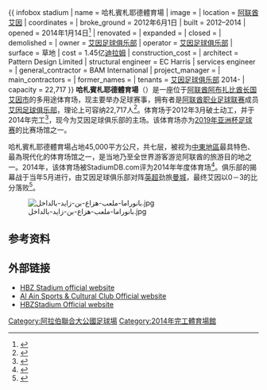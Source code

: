 {{noteTA|G1=Football|G2=阿联酋职业足球联赛}}
{{ infobox stadium
| name                = 哈札賓札耶德體育場
| image               = 
| location            = [[阿联酋|阿联酋]][[艾因|艾因]]
| coordinates         = {{coord|24.245594|55.716583|name=哈扎·本·扎耶德体育场|display=it}}
| broke_ground        = 2012年6月1日
| built               = 2012–2014
| opened              = 2014年1月14日<ref>{{cite web|url=http://www.worldofstadiums.com/asia/united-arab-emirates/hazza-bin-zayed-stadium/|title=Hazza bin Zayed Stadium|publisher=|accessdate=2016-09-15|archive-date=2017-12-01|archive-url=https://web.archive.org/web/20171201030832/http://www.worldofstadiums.com/asia/united-arab-emirates/hazza-bin-zayed-stadium/|dead-url=no}}</ref>
| renovated           = 
| expanded            = 
| closed              = 
| demolished          = 
| owner               = [[艾因足球俱乐部|艾因足球俱乐部]]
| operator            = [[艾因足球俱乐部|艾因足球俱乐部]]
| surface             = 草地
| cost                = 1.45亿[[阿联酋迪拉姆|迪拉姆]]
| construction_cost   = 
| architect           = Pattern Design Limited
| structural engineer = EC Harris
| services engineer   = 
| general_contractor  = BAM International
| project_manager     = 
| main_contractors    = 
| former_names        = 
| tenants             = [[艾因足球俱乐部|艾因足球俱乐部]] 2014-
| capacity            = 22,717
}}
'''哈札賓札耶德體育場'''（{{lang-ar|استاد هزاع بن زايد}}）是一座位于[[阿联酋|阿联酋]][[阿布扎比酋长国|阿布扎比酋长国]][[艾因|艾因市]]的多用途体育场，现主要举办足球赛事，拥有者是[[阿联酋职业足球联赛|阿联酋职业足球联赛]]成员[[艾因足球俱乐部|艾因足球俱乐部]]，理论上可容纳22,717人<ref>{{cite web|url=http://uae.agleague.ae/en/club/al-ain.html|title=Al Ain - Clubs - UAE Pro League Committee|first=XS|last=Studios|publisher=|accessdate=2016-09-15|archive-date=2016-11-22|archive-url=https://web.archive.org/web/20161122092330/http://uae.agleague.ae/en/club/al-ain.html|dead-url=yes}}</ref>。体育场于2012年3月破土动工，并于2014年完工<ref name="Al Ain's Hazza bin Zayed Stadium nears completion">{{cite news|title=Al Ain's Hazza bin Zayed Stadium nears completion|url=http://www.thenational.ae/news/uae-news/in-pictures-al-ain-s-hazza-bin-zayed-stadium-nears-completion|newspaper=The National|date=|accessdate=22 July 2013|archive-date=2016-08-15|archive-url=https://web.archive.org/web/20160815180139/http://www.thenational.ae/news/uae-news/in-pictures-al-ain-s-hazza-bin-zayed-stadium-nears-completion|dead-url=no}}</ref>，现今为艾因足球俱乐部的主场。该体育场亦为[[2019年亚洲杯足球赛|2019年亚洲杯足球赛]]的比赛场馆之一。

哈札賓札耶德體育場占地45,000平方公尺，共七层，被视为[[中東地區|中東地區]]最具特色、最為現代化的体育场馆之一，是当地乃至全世界游客游览阿联酋的旅游目的地之一。2014年，该体育场被StadiumDB.com评为2014年年度体育场<ref>{{cite web|url=http://www.thenational.ae/uae/hazza-bin-zayed-stadium-nominated-for-stadium-of-the-year-award|title=Hazza bin Zayed Stadium nominated for Stadium of the Year award - The National|publisher=|accessdate=2016-09-15|archive-date=2016-09-16|archive-url=https://web.archive.org/web/20160916042828/http://www.thenational.ae/uae/hazza-bin-zayed-stadium-nominated-for-stadium-of-the-year-award|dead-url=no}}</ref>。俱乐部的揭幕战于当年5月进行，由艾因足球俱乐部对阵[[英超|英超]]劲旅[[曼彻斯特城足球俱乐部|曼城]]，最终艾因以0－3的比分落败<ref>{{cite web|url=http://www.dailymail.co.uk/sport/football/article-2629147/Al-Ain-vs-Manchester-City-live-Follow-post-season-friendly-UAE-happens.html|title=Al Ain 0-3 Manchester City: Samir Nasri on form|publisher=|accessdate=2016-09-15|archive-date=2016-10-11|archive-url=https://web.archive.org/web/20161011122842/http://www.dailymail.co.uk/sport/football/article-2629147/Al-Ain-vs-Manchester-City-live-Follow-post-season-friendly-UAE-happens.html|dead-url=no}}</ref>。

[[File:بانوراما-ملعب-هزاع-بن-زايد-بالداخل.jpg|thumb]]

== 参考资料 ==
{{Reflist}}

== 外部链接 ==
*[https://web.archive.org/web/20140622153410/http://www.hbzstadium.ae/hazza_bin_zayed_stadium/index.html HBZ Stadium official website]
*[https://web.archive.org/web/20090516045338/http://www.alainfc.net/ Al Ain Sports & Cultural Club Official website]
*[https://web.archive.org/web/20140529115035/http://www.hbzstadium.ae/en/ HBZStadium Official website]

[[Category:阿拉伯聯合大公國足球場|Category:阿拉伯聯合大公國足球場]]
[[Category:2014年完工體育場館|Category:2014年完工體育場館]]